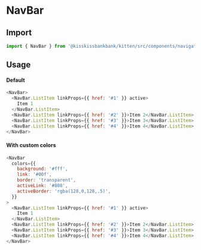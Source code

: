
<Meta title="Navigation" component={NavBar} />

# NavBar

## Import

```js
import { NavBar } from '@kisskissbankbank/kitten/src/components/navigation/nav-bar'
```

## Usage

<Canvas>
  <Story name="NavBar" story={stories.Default} />
</Canvas>

#### Default

```js
<NavBar>
  <NavBar.ListItem linkProps={{ href: '#1' }} active>
    Item 1
  </NavBar.ListItem>
  <NavBar.ListItem linkProps={{ href: '#2' }}>Item 2</NavBar.ListItem>
  <NavBar.ListItem linkProps={{ href: '#3' }}>Item 3</NavBar.ListItem>
  <NavBar.ListItem linkProps={{ href: '#4' }}>Item 4</NavBar.ListItem>
</NavBar>
```

#### With custom colors

```js
<NavBar
  colors={{
    background: '#fff',
    link: '#00f',
    border: 'transparent',
    activeLink: '#808',
    activeBorder: 'rgba(128,0,128,.5)',
  }}
>
  <NavBar.ListItem linkProps={{ href: '#1' }} active>
    Item 1
  </NavBar.ListItem>
  <NavBar.ListItem linkProps={{ href: '#2' }}>Item 2</NavBar.ListItem>
  <NavBar.ListItem linkProps={{ href: '#3' }}>Item 3</NavBar.ListItem>
  <NavBar.ListItem linkProps={{ href: '#4' }}>Item 4</NavBar.ListItem>
</NavBar>
```
